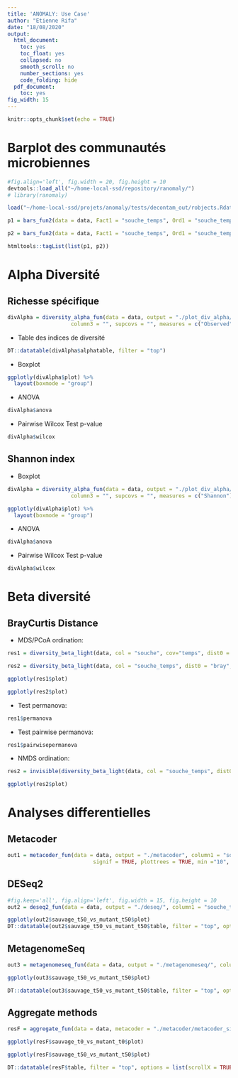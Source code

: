 ```yaml
---
title: 'ANOMALY: Use Case'
author: "Etienne Rifa"
date: "18/08/2020"
output:
  html_document:
    toc: yes
    toc_float: yes
    collapsed: no
    smooth_scroll: no
    number_sections: yes
    code_folding: hide
  pdf_document:
    toc: yes
fig_width: 15
---
```


```r
knitr::opts_chunk$set(echo = TRUE)
```

# Barplot des communautés microbiennes
```r
#fig.align='left', fig.width = 20, fig.height = 10
devtools::load_all("~/home-local-ssd/repository/ranomaly/")
# library(ranomaly)

load("~/home-local-ssd/projets/anomaly/tests/decontam_out/robjects.Rdata")

p1 = bars_fun2(data = data, Fact1 = "souche_temps", Ord1 = "souche_temps", rank="Genus", relative = FALSE, top = 20)

p2 = bars_fun2(data = data, Fact1 = "souche_temps", Ord1 = "souche_temps", rank="Genus", relative = TRUE, top = 20)

htmltools::tagList(list(p1, p2))
```


# Alpha Diversité
## Richesse spécifique

```r

divAlpha = diversity_alpha_fun(data = data, output = "./plot_div_alpha/", column1 = "souche", column2 = "temps",
                    column3 = "", supcovs = "", measures = c("Observed") )
```
- Table des indices de diversité
```r
DT::datatable(divAlpha$alphatable, filter = "top")
```


- Boxplot
```r
ggplotly(divAlpha$plot) %>%
  layout(boxmode = "group")
```

- ANOVA

```r
divAlpha$anova
```


- Pairwise Wilcox Test p-value
```r
divAlpha$wilcox
```

## Shannon index

- Boxplot
```r
divAlpha = diversity_alpha_fun(data = data, output = "./plot_div_alpha/", column1 = "souche", column2 = "temps",
                    column3 = "", supcovs = "", measures = c("Shannon") )

ggplotly(divAlpha$plot) %>%
  layout(boxmode = "group")

```

- ANOVA

```r
divAlpha$anova
```


- Pairwise Wilcox Test p-value
```r
divAlpha$wilcox
```



# Beta diversité

## BrayCurtis Distance

- MDS/PCoA ordination:
```r
res1 = diversity_beta_light(data, col = "souche", cov="temps", dist0 = "bray", ord0 = "MDS", output="./plot_div_beta/", tests = TRUE)

res2 = diversity_beta_light(data, col = "souche_temps", dist0 = "bray", ord0 = "MDS", output="./plot_div_beta/", tests = TRUE)
```
```r
ggplotly(res1$plot)

ggplotly(res2$plot)
```

- Test permanova:
```r
res1$permanova
```

- Test pairwise permanova:
```r
res1$pairwisepermanova
```

- NMDS ordination:
```r
res2 = invisible(diversity_beta_light(data, col = "souche_temps", dist0 = "bray", ord0 = "NMDS", output="./plot_div_beta/", tests = TRUE))
```

```r
ggplotly(res2$plot)
```

<!-- ## Unifrac Distance -->

<!-- - MDS/PCoA ordination: -->
<!-- ```{r,warning = FALSE, message = FALSE,  fig.keep='all', fig.align='left', echo = TRUE, results = 'hide'} -->
<!-- data4 = subset_samples(data, matrice %in% "carotte" |  matrice %in% "mangue" | matrice %in% "TP") -->
<!-- res1 = diversity_beta_light(data4, col = "matrice", cov="temps", dist0 = "unifrac", ord0 = "MDS", output="./plot_div_beta/", tests = TRUE) -->
<!-- ``` -->
<!-- ```{r,warning = FALSE, message = FALSE,  fig.keep='all', fig.align='left', echo = TRUE} -->
<!-- ggplotly(res1$plot) -->
<!-- ``` -->

<!-- - Test permanova: -->
<!-- ```{r,warning = FALSE, message = FALSE,  fig.keep='all', fig.align='left', echo = TRUE} -->
<!-- res1$permanova -->
<!-- ``` -->

<!-- - Test pairwise permanova: -->
<!-- ```{r,warning = FALSE, message = FALSE,  fig.keep='all', fig.align='left', echo = TRUE} -->
<!-- res1$pairwisepermanova -->
<!-- ``` -->


<!-- - NMDS ordination: -->
<!-- ```{r,warning = FALSE, message = FALSE,  fig.keep='all', fig.align='left', echo = TRUE, results = 'hide'} -->
<!-- res2 = invisible(diversity_beta_light(data4, col = "matrice", cov="temps", dist0 = "unifrac", ord0 = "NMDS", output="./plot_div_beta/", tests = TRUE)) -->
<!-- ``` -->

<!-- ```{r,warning = FALSE, message = FALSE,  fig.keep='all', fig.align='left', echo = TRUE} -->
<!-- ggplotly(res2$plot) -->
<!-- ``` -->

# Analyses differentielles

## Metacoder

```r
out1 = metacoder_fun(data = data, output = "./metacoder", column1 = "souche_temps", rank = "Family",
                           signif = TRUE, plottrees = TRUE, min ="10", comp = "sauvage_t50~mutant_t50,sauvage_t0~mutant_t0")

```

<!-- ```{r,warning = FALSE, message = TRUE,  fig.keep='all', fig.align='left', fig.width = 15, fig.height = 10, echo = TRUE} -->
<!--  out1$sauvage_t50_vs_mutant_t50$plots -->
<!-- ``` -->

## DESeq2
```r
#fig.keep='all', fig.align='left', fig.width = 15, fig.height = 10
out2 = deseq2_fun(data = data, output = "./deseq/", column1 = "souche_temps", verbose = 1, rank = "Family", comp = "sauvage_t50~mutant_t50,sauvage_t0~mutant_t0")
```

```r
ggplotly(out2$sauvage_t50_vs_mutant_t50$plot)
DT::datatable(out2$sauvage_t50_vs_mutant_t50$table, filter = "top", options = list(scrollX = TRUE))
```

## MetagenomeSeq

```r
out3 = metagenomeseq_fun(data = data, output = "./metagenomeseq/", column1 = "souche_temps", verbose = 1, rank = "Family", comp = "sauvage_t50~mutant_t50,sauvage_t0~mutant_t0")
```

```r
ggplotly(out3$sauvage_t50_vs_mutant_t50$plot)

DT::datatable(out3$sauvage_t50_vs_mutant_t50$table, filter = "top", options = list(scrollX = TRUE))
```

## Aggregate methods

```r
resF = aggregate_fun(data = data, metacoder = "./metacoder/metacoder_signif_Family.csv", deseq = "./deseq/", mgseq = "./metagenomeseq/", output = "./aggregate_diff/", column1 = "souche_temps", column2 = NULL, verbose = 1, rank = "Genus", comp = "sauvage_t50~mutant_t50,sauvage_t0~mutant_t0")
```

```r
ggplotly(resF$sauvage_t0_vs_mutant_t0$plot)

ggplotly(resF$sauvage_t50_vs_mutant_t50$plot)

DT::datatable(resF$table, filter = "top", options = list(scrollX = TRUE))
```

